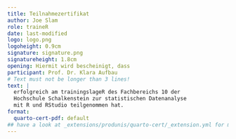 ```yaml
---
title: Teilnahmezertifikat
author: Joe Slam
role: traineR
date: last-modified
logo: logo.png
logoheight: 0.9cm
signature: signature.png
signatureheight: 1.8cm
opening: Hiermit wird bescheinigt, dass
participant: Prof. Dr. Klara Aufbau
# Text must not be longer than 3 lines!
text: |
  erfolgreich am trainingslageR des Fachbereichs 10 der 
  Hochschule Schalkenstein zur statistischen Datenanalyse 
  mit R und RStudio teilgenommen hat.
format:
  quarto-cert-pdf: default
## have a look at _extensions/produnis/quarto-cert/_extension.yml for more parameters
---
```

